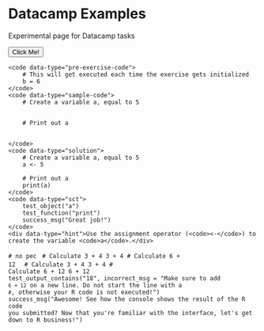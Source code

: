 # Datacamp Examples

Experimental page for Datacamp tasks

<script type="text/javascript" src="//cdn.datacamp.com/dcl-react.js.gz"></script>

<button type="button">Click Me!</button> 

<div data-datacamp-exercise data-lang="r">
	<code data-type="pre-exercise-code">
		# This will get executed each time the exercise gets initialized
		b = 6
	</code>
	<code data-type="sample-code">
		# Create a variable a, equal to 5


		# Print out a


	</code>
	<code data-type="solution">
		# Create a variable a, equal to 5
		a <- 5

		# Print out a
		print(a)
	</code>
	<code data-type="sct">
		test_object("a")
		test_function("print")
		success_msg("Great job!")
	</code>
	<div data-type="hint">Use the assignment operator (<code><-</code>) to create the variable <code>a</code>.</div>
</div>


<div data-datacamp-exercise data-lang="r" data-height="500" id="r-exercise">
  <code data-type="pre-exercise-code"># no pec</code>
  <code data-type="sample-code">
    # Calculate 3 + 4
    3 + 4
    # Calculate 6 + 12
  </code>
  <code data-type="solution">
    # Calculate 3 + 4
    3 + 4
    # Calculate 6 + 12
    6 + 12
  </code>
  <code data-type="sct">
    test_output_contains(&quot;18&quot;, incorrect_msg = &quot;Make sure to add `6 + 12` on a new line. Do not start the line with a `#`, otherwise your R code is not executed!&quot;)
    success_msg(&quot;Awesome! See how the console shows the result of the R code you submitted? Now that you&#39;re familiar with the interface, let&#39;s get down to R business!&quot;)
  </code>
</div>
